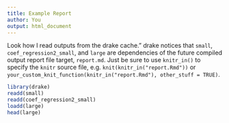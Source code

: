 ```yaml
---
title: Example Report
author: You
output: html_document
---
```


Look how I read outputs from the drake cache."
drake notices that `small`, `coef_regression2_small`,
and `large` are dependencies of the
future compiled output report file target, `report.md`.
Just be sure to use `knitr_in()` to specify the `knitr` source file,
e.g. `knit(knitr_in("report.Rmd"))` or
`your_custom_knit_function(knitr_in("report.Rmd"), other_stuff = TRUE)`.

```r
library(drake)
readd(small)
readd(coef_regression2_small)
loadd(large)
head(large)
```
